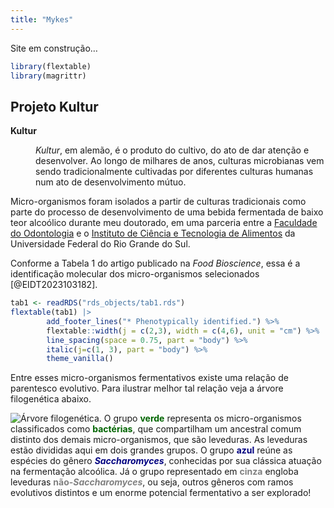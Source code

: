 ```yaml
---
title: "Mykes"
---
```


Site em construção...

```r
library(flextable)
library(magrittr)
```

## Projeto Kultur

**Kultur**

:   *Kultur*, em alemão, é o produto do cultivo, do ato de dar atenção e desenvolver. Ao longo de milhares de anos, culturas microbianas vem sendo tradicionalmente cultivadas por diferentes culturas humanas num ato de desenvolvimento mútuo.

Micro-organismos foram isolados a partir de culturas tradicionais como parte do processo de desenvolvimento de uma bebida fermentada de baixo teor alcoólico durante meu doutorado, em uma parceria entre a [Faculdade do Odontologia](https://www.ufrgs.br/odontologia/) e o [Instituto de Ciência e Tecnologia de Alimentos](https://www.ufrgs.br/icta/) da Universidade Federal do Rio Grande do Sul.

Conforme a Tabela 1 do artigo publicado na *Food Bioscience*, essa é a identificação molecular dos micro-organismos selecionados [@EIDT2023103182].

```r
tab1 <- readRDS("rds_objects/tab1.rds")
flextable(tab1) |>
        add_footer_lines("* Phenotypically identified.") %>% 
        flextable::width(j = c(2,3), width = c(4,6), unit = "cm") %>%  
        line_spacing(space = 0.75, part = "body") %>% 
        italic(j=c(1, 3), part = "body") %>% 
        theme_vanilla()

```

Entre esses micro-organismos fermentativos existe uma relação de parentesco evolutivo. Para ilustrar melhor tal relação veja a árvore filogenética abaixo.

![Árvore filogenética.](images/cladogram.png)
O grupo <span style="color:darkgreen"><strong>verde</strong></span> representa os micro-organismos classificados como <span style="color:darkgreen"><strong>bactérias</strong></span>, que compartilham um ancestral comum distinto dos demais micro-organismos, que são leveduras. As leveduras estão divididas aqui em dois grandes grupos.
O grupo <span style="color:navy"><strong>azul</strong></span> reúne as espécies do gênero <span style="color:navy"><strong><em>Saccharomyces</em></strong></span>, conhecidas por sua clássica atuação na fermentação alcoólica. Já o grupo representado em <span style="color:gray"><strong>cinza</strong></span> engloba leveduras <span style="color:gray"><strong>não-<em>Saccharomyces</em></strong></span>, ou seja, outros gêneros com ramos evolutivos distintos e um enorme potencial fermentativo a ser explorado!